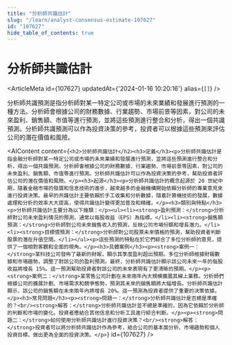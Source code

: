 ```yaml
---
title: "分析師共識估計"
slug: "/learn/analyst-consensus-estimate-107627"
id: "107627"
hide_table_of_contents: true
---
```



# 分析師共識估計

<ArticleMeta id={107627} updatedAt={'2024-01-16 10:20:16'} alias={`[]`} />
<div className='border-solid border-b border-t-0 my-4 border-[var(--ifm-color-gray-300)]' />

分析師共識預測是指分析師對某一特定公司或市場的未來業績和發展進行預測的一種方法。分析師會根據公司的財務數據、行業趨勢、市場前景等因素，對公司的未來盈利、銷售額、市值等進行預測，並將這些預測進行整合和分析，得出一個共識預測。分析師共識預測可以作為投資決策的參考，投資者可以根據這些預測來評估公司的潛在價值和風險。

<AIContent content={`<h2>分析師共識估計</h2><h3>定義</h3><p>分析師共識估計是指金融分析師對某一特定公司或市場的未來業績和發展進行預測，並將這些預測進行整合和分析，得出一個共識預測。分析師會根據公司的財務數據、行業趨勢、市場前景等因素，對公司的未來盈利、銷售額、市值等進行預測。分析師共識估計可以作為投資決策的參考，幫助投資者評估公司的潛在價值和風險。</p><h3>起源</h3><p>分析師共識估計的概念起源於 20 世紀中期，隨着金融市場的發展和信息技術的進步，越來越多的金融機構開始依賴分析師的專業意見來進行投資決策。最早的共識估計主要依賴於手工收集和分析數據，隨着計算機技術的發展，數據處理和分析的效率大大提高，使得共識估計變得更加普及和精確。</p><h3>類別與特點</h3><p>分析師共識估計主要分為以下幾類：</p><ul><li><strong>盈利預測：</strong>分析師對公司未來盈利情況的預測，通常以每股收益（EPS）為指標。</li><li><strong>銷售額預測：</strong>分析師對公司未來銷售收入的預測，反映公司市場份額和增長潛力。</li><li><strong>目標價預測：</strong>分析師對公司股票未來價格的預測，幫助投資者判斷股票的潛在升值空間。</li></ul><p>這些預測的特點在於它們綜合了多位分析師的意見，提供了一個相對客觀和全面的視角。</p><h3>具體案例</h3><p><strong>案例一：</strong>某科技公司發佈了最新的財報，顯示其季度盈利超出預期。多位分析師根據財報數據和市場趨勢，調整了對該公司的盈利預測。最終，分析師共識估計顯示該公司未來一年的每股收益將增長 15%。這一預測幫助投資者對該公司的未來表現有了更清晰的預期。</p><p><strong>案例二：</strong>某零售公司計劃在未來兩年內大規模擴展其線上業務。分析師們根據公司的擴展計劃、市場需求和競爭態勢，預測其未來的銷售額將大幅增長。分析師共識估計顯示，該公司的銷售額在未來兩年內將增長 20%。這一預測為投資者提供了重要的決策依據。</p><h3>常見問題</h3><p><strong>問題一：</strong>分析師共識估計是否總是準確的？<br/><strong>解答：</strong>分析師共識估計並不總是準確的，因為它依賴於分析師的判斷和市場的變化。投資者應結合其他信息和分析工具進行綜合判斷。</p><p><strong>問題二：</strong>如何使用分析師共識估計進行投資決策？<br/><strong>解答：</strong>投資者可以將分析師共識估計作為參考，結合公司的基本面分析、市場趨勢和個人投資目標，做出更為全面的投資決策。</p>`} id={107627} />
